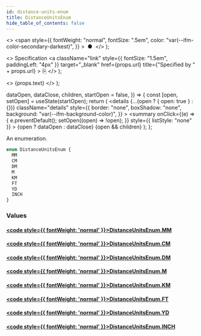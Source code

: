 ```yaml
---
id: distance-units-enum
title: DistanceUnitsEnum
hide_table_of_contents: false
---
```


  <>
    <span
      style={{
        fontWeight: "normal",
        fontSize: ".5em",
        color: "var(--ifm-color-secondary-darkest)",
      }}
    >
      &nbsp;●&nbsp;
    </span>
  </>
);

  <>
    Specification
    <a
      className="link"
      style={{ fontSize: "1.5em", paddingLeft: "4px" }}
      target="\_blank"
      href={props.url}
      title={"Specified by " + props.url}
    >
      ⎘
    </a>
  </>
);

  <>
    <span className={props.class}>{props.text}</span>
  </>
);


  dataOpen,
  dataClose,
  children,
  startOpen = false,
}) => {
  const [open, setOpen] = useState(startOpen);
  return (
    <details
      {...(open ? { open: true } : {})}
      className="details"
      style={{
        border: "none",
        boxShadow: "none",
        background: "var(--ifm-background-color)",
      }}
    >
      <summary
        onClick={(e) => {
          e.preventDefault();
          setOpen((open) => !open);
        }}
        style={{ listStyle: "none" }}
      >
        {open ? dataOpen : dataClose}
      </summary>
      {open && children}
    </details>
  );
};

An enumeration.

```graphql
enum DistanceUnitsEnum {
  MM
  CM
  DM
  M
  KM
  FT
  YD
  INCH
}
```

### Values

#### [<code style={{ fontWeight: 'normal' }}>DistanceUnitsEnum.<b>MM</b></code>](#)

>

#### [<code style={{ fontWeight: 'normal' }}>DistanceUnitsEnum.<b>CM</b></code>](#)

>

#### [<code style={{ fontWeight: 'normal' }}>DistanceUnitsEnum.<b>DM</b></code>](#)

>

#### [<code style={{ fontWeight: 'normal' }}>DistanceUnitsEnum.<b>M</b></code>](#)

>

#### [<code style={{ fontWeight: 'normal' }}>DistanceUnitsEnum.<b>KM</b></code>](#)

>

#### [<code style={{ fontWeight: 'normal' }}>DistanceUnitsEnum.<b>FT</b></code>](#)

>

#### [<code style={{ fontWeight: 'normal' }}>DistanceUnitsEnum.<b>YD</b></code>](#)

>

#### [<code style={{ fontWeight: 'normal' }}>DistanceUnitsEnum.<b>INCH</b></code>](#)

>

